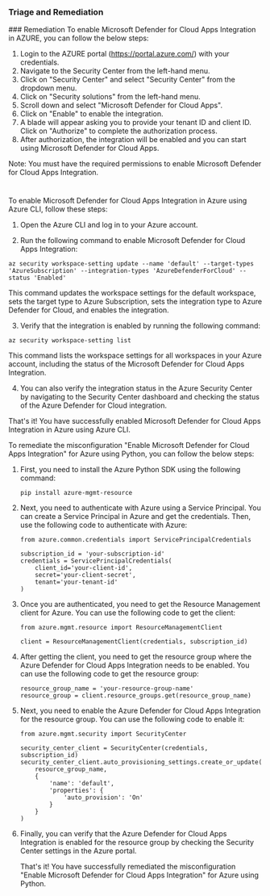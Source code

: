 
### Triage and Remediation
<Tabs>
<Tab title='Remediation'>
### Remediation

<AccordionGroup>
<Accordion title='Using Console' defaultOpen='true'>
To enable Microsoft Defender for Cloud Apps Integration in AZURE, you can follow the below steps:

1. Login to the AZURE portal (https://portal.azure.com/) with your credentials.
2. Navigate to the Security Center from the left-hand menu.
3. Click on "Security Center" and select "Security Center" from the dropdown menu.
4. Click on "Security solutions" from the left-hand menu.
5. Scroll down and select "Microsoft Defender for Cloud Apps".
6. Click on "Enable" to enable the integration.
7. A blade will appear asking you to provide your tenant ID and client ID. Click on "Authorize" to complete the authorization process.
8. After authorization, the integration will be enabled and you can start using Microsoft Defender for Cloud Apps.

Note: You must have the required permissions to enable Microsoft Defender for Cloud Apps Integration.

#
</Accordion>

<Accordion title='Using CLI'>
To enable Microsoft Defender for Cloud Apps Integration in Azure using Azure CLI, follow these steps:

1. Open the Azure CLI and log in to your Azure account.

2. Run the following command to enable Microsoft Defender for Cloud Apps Integration:

```
az security workspace-setting update --name 'default' --target-types 'AzureSubscription' --integration-types 'AzureDefenderForCloud' --status 'Enabled'
```

This command updates the workspace settings for the default workspace, sets the target type to Azure Subscription, sets the integration type to Azure Defender for Cloud, and enables the integration.

3. Verify that the integration is enabled by running the following command:

```
az security workspace-setting list
```

This command lists the workspace settings for all workspaces in your Azure account, including the status of the Microsoft Defender for Cloud Apps Integration.

4. You can also verify the integration status in the Azure Security Center by navigating to the Security Center dashboard and checking the status of the Azure Defender for Cloud integration.

That's it! You have successfully enabled Microsoft Defender for Cloud Apps Integration in Azure using Azure CLI.
</Accordion>

<Accordion title='Using Python'>
To remediate the misconfiguration "Enable Microsoft Defender for Cloud Apps Integration" for Azure using Python, you can follow the below steps:

1. First, you need to install the Azure Python SDK using the following command:

   ```
   pip install azure-mgmt-resource
   ```

2. Next, you need to authenticate with Azure using a Service Principal. You can create a Service Principal in Azure and get the credentials. Then, use the following code to authenticate with Azure:

   ```
   from azure.common.credentials import ServicePrincipalCredentials

   subscription_id = 'your-subscription-id'
   credentials = ServicePrincipalCredentials(
       client_id='your-client-id',
       secret='your-client-secret',
       tenant='your-tenant-id'
   )
   ```

3. Once you are authenticated, you need to get the Resource Management client for Azure. You can use the following code to get the client:

   ```
   from azure.mgmt.resource import ResourceManagementClient

   client = ResourceManagementClient(credentials, subscription_id)
   ```

4. After getting the client, you need to get the resource group where the Azure Defender for Cloud Apps Integration needs to be enabled. You can use the following code to get the resource group:

   ```
   resource_group_name = 'your-resource-group-name'
   resource_group = client.resource_groups.get(resource_group_name)
   ```

5. Next, you need to enable the Azure Defender for Cloud Apps Integration for the resource group. You can use the following code to enable it:

   ```
   from azure.mgmt.security import SecurityCenter

   security_center_client = SecurityCenter(credentials, subscription_id)
   security_center_client.auto_provisioning_settings.create_or_update(
       resource_group_name,
       {
           'name': 'default',
           'properties': {
               'auto_provision': 'On'
           }
       }
   )
   ```

6. Finally, you can verify that the Azure Defender for Cloud Apps Integration is enabled for the resource group by checking the Security Center settings in the Azure portal.

   That's it! You have successfully remediated the misconfiguration "Enable Microsoft Defender for Cloud Apps Integration" for Azure using Python.
</Accordion>

</AccordionGroup>
</Tab>
</Tabs>
